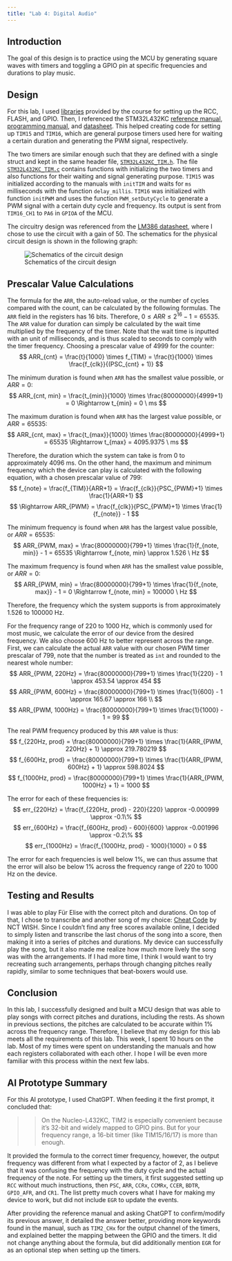 ```yaml
---
title: "Lab 4: Digital Audio"
---
```


## Introduction
The goal of this design is to practice using the MCU by generating square waves with timers and toggling a GPIO pin at specific frequencies and durations to play music. 

## Design
For this lab, I used [libraries](https://github.com/HMC-E155/tutorial-clock-configuration/tree/solution/lib) provided by the course for setting up the RCC, FLASH, and GPIO. Then, I referenced the STM32L432KC [reference manual](https://www.st.com/resource/en/reference_manual/rm0394-stm32l41xxx42xxx43xxx44xxx45xxx46xxx-advanced-armbased-32bit-mcus-stmicroelectronics.pdf), [programming manual](https://www.st.com/resource/en/programming_manual/pm0214-stm32-cortexm4-mcus-and-mpus-programming-manual-stmicroelectronics.pdf), and [datasheet](https://www.st.com/resource/en/datasheet/stm32l432kc.pdf). This helped creating code for setting up `TIM15` and `TIM16`, which are general purpose timers used here for waiting a certain duration and generating the PWM signal, respectively.

The two timers are similar enough such that they are defined with a single struct and kept in the same header file, [`STM32L432KC_TIM.h`](https://github.com/georgiatai/e155-lab4/blob/main/mcu/lib/STM32L432KC_TIM.h). The file [`STM32L432KC_TIM.c`](https://github.com/georgiatai/e155-lab4/blob/main/mcu/lib/STM32L432KC_TIM.c) contains functions with initializing the two timers and also functions for their waiting and signal generating purpose. `TIM15` was initialized according to the manuals with `initTIM` and waits for `ms` milliseconds with the function `delay_millis`. `TIM16` was initialized with function `initPWM` and uses the function `PWM_setDutyCycle` to generate a PWM signal with a certain duty cycle and frequency. Its output is sent from `TIM16_CH1` to `PA6` in `GPIOA` of the MCU.

The circuitry design was referenced from the [LM386 datasheet](https://www.ti.com/lit/ds/symlink/lm386.pdf), where I chose to use the circuit with a gain of 50. The schematics for the physical circuit design is shown in the following graph:

![Schematics of the circuit design](images/schematics.jpeg){#fig-schematics}

## Prescalar Value Calculations
The formula for the `ARR`, the auto-reload value, or the number of cycles compared with the count, can be calculated by the following formulas. The `ARR` field in the registers has 16 bits. Therefore, $0 \leq ARR \leq 2^{16}-1=65535$. The `ARR` value for duration can simply be calculated by the wait time multiplied by the frequency of the timer. Note that the wait time is inputted with an unit of milliseconds, and is thus scaled to seconds to comply with the timer frequency. Choosing a prescalar value of 4999 for the counter:
$$
ARR_{cnt} = \frac{t}{1000} \times f_{TIM} = \frac{t}{1000} \times \frac{f_{clk}}{(PSC_{cnt} + 1)}
$$

The minimum duration is found when `ARR` has the smallest value possible, or $ARR=0$:
$$
ARR_{cnt, min} = \frac{t_{min}}{1000} \times \frac{80000000}{4999+1} = 0 \Rightarrow t_{min} = 0 \ ms
$$

The maximum duration is found when `ARR` has the largest value possible, or $ARR=65535$:
$$
ARR_{cnt, max} = \frac{t_{max}}{1000} \times \frac{80000000}{4999+1} = 65535 \Rightarrow t_{max} = 4095.9375 \ ms
$$

Therefore, the duration which the system can take is from 0 to approximately 4096 ms. On the other hand, the maximum and minimum frequency which the device can play is calculated with the following equation, with a chosen prescalar value of 799:
$$
f_{note} = \frac{f_{TIM}}{ARR+1} = \frac{f_{clk}}{PSC_{PWM}+1} \times \frac{1}{ARR+1}
$$
$$
\Rightarrow 
ARR_{PWM} = \frac{f_{clk}}{PSC_{PWM}+1} \times \frac{1}{f_{note}} - 1 
$$

The minimum frequency is found when `ARR` has the largest value possible, or $ARR=65535$:
$$
ARR_{PWM, max} = \frac{80000000}{799+1} \times \frac{1}{f_{note, min}} - 1 = 65535 \Rightarrow f_{note, min} \approx 1.526 \ Hz
$$

The maximum frequency is found when `ARR` has the smallest value possible, or $ARR=0$:
$$
ARR_{PWM, min} = \frac{80000000}{799+1} \times \frac{1}{f_{note, max}} - 1 = 0 \Rightarrow f_{note, min} = 100000 \ Hz
$$

Therefore, the frequency which the system supports is from approximately 1.526 to 100000 Hz.

For the frequency range of 220 to 1000 Hz, which is commonly used for most music, we calculate the error of our device from the desired frequency. We also choose 600 Hz to better represent across the range. First, we can calculate the actual `ARR` value with our chosen PWM timer prescalar of 799, note that the number is treated as `int` and rounded to the nearest whole number:
$$
ARR_{PWM, 220Hz}  = \frac{80000000}{799+1} \times \frac{1}{220} - 1  \approx 453.54 \approx 454
$$
$$
ARR_{PWM, 600Hz}  = \frac{80000000}{799+1} \times \frac{1}{600} - 1  \approx 165.67 \approx 166 \\
$$
$$
ARR_{PWM, 1000Hz} = \frac{80000000}{799+1} \times \frac{1}{1000} - 1 = 99
$$

The real PWM frequency produced by this `ARR` value is thus:
$$
f_{220Hz, prod}  = \frac{80000000}{799+1} \times \frac{1}{ARR_{PWM, 220Hz}  + 1} \approx 219.780219
$$
$$
f_{600Hz, prod}  = \frac{80000000}{799+1} \times \frac{1}{ARR_{PWM, 600Hz}  + 1} \approx 598.8024
$$
$$
f_{1000Hz, prod} = \frac{80000000}{799+1} \times \frac{1}{ARR_{PWM, 1000Hz} + 1} = 1000
$$

The error for each of these frequencies is:
$$
err_{220Hz}  = \frac{f_{220Hz, prod}  - 220}{220}   \approx -0.000999 \approx -0.1\%
$$
$$
err_{600Hz}  = \frac{f_{600Hz, prod}  - 600}{600}   \approx -0.001996 \approx -0.2\%
$$
$$
err_{1000Hz} = \frac{f_{1000Hz, prod} - 1000}{1000} = 0
$$

The error for each frequencies is well below 1%, we can thus assume that the error will also be below 1% across the frequency range of 220 to 1000 Hz on the device.

## Testing and Results
I was able to play Für Elise with the correct pitch and durations. On top of that, I chose to transcribe and another song of my choice: [Cheat Code](https://youtu.be/4VvbSmlcGxo?si=3Z56K4po3zwW2p6H) by NCT WISH. Since I couldn't find any free scores available online, I decided to simply listen and transcribe the last chorus of the song into a score, then making it into a series of pitches and durations. My device can successfully play the song, but it also made me realize how much more lively the song was with the arrangements. If I had more time, I think I would want to try recreating such arrangements, perhaps through changing pitches really rapidly, similar to some techniques that beat-boxers would use.

## Conclusion
In this lab, I successfully designed and built a MCU design that was able to play songs with correct pitches and durations, including the rests. As shown in previous sections, the pitches are calculated to be accurate within 1% across the frequency range. Therefore, I believe that my design for this lab meets all the requirements of this lab. This week, I spent 10 hours on the lab. Most of my times were spent on understanding the manuals and how each registers collaborated with each other. I hope I will be even more familiar with this process within the next few labs.

## AI Prototype Summary
For this AI prototype, I used ChatGPT. When feeding it the first prompt, it concluded that:

>> On the Nucleo-L432KC, TIM2 is especially convenient because it’s 32-bit and widely mapped to GPIO pins. But for your frequency range, a 16-bit timer (like TIM15/16/17) is more than enough.

It provided the formula to the correct timer frequency, however, the output frequency was different from what I expected by a factor of 2, as I believe that it was confusing the frequency with the duty cycle and the actual frequency of the note. For setting up the timers, it first suggested setting up `RCC` without much instructions, then `PSC`, `ARR`, `CCRx`, `CCMRx`, `CCER`, `BDTR`, `GPIO_AFR`, and `CR1`. The list pretty much covers what I have for making my device to work, but did not include `EGR` to update the events.

After providing the reference manual and asking ChatGPT to confirm/modify its previous answer, it detailed the answer better, providing more keywords found in the manual, such as `TIM2_CHx` for the output channel of the timers, and explained better the mapping between the GPIO and the timers. It did not change anything about the formula, but did additionally mention `EGR` for as an optional step when setting up the timers.